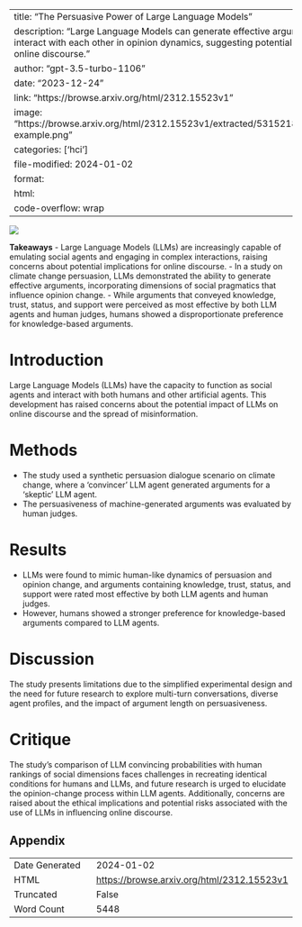 
---
title: "The Persuasive Power of Large Language Models"
description: "Large Language Models can generate effective arguments and interact with each other in opinion dynamics, suggesting potential impact on online discourse."
author: "gpt-3.5-turbo-1106"
date: "2023-12-24"
link: "https://browse.arxiv.org/html/2312.15523v1"
image: "https://browse.arxiv.org/html/2312.15523v1/extracted/5315218/img/chat-example.png"
categories: ['hci']
file-modified: 2024-01-02
format:
  html:
    code-overflow: wrap
---

![](https://browse.arxiv.org/html/2312.15523v1/extracted/5315218/img/chat-example.png)

**Takeaways**
- Large Language Models (LLMs) are increasingly capable of emulating social agents and engaging in complex interactions, raising concerns about potential implications for online discourse.
- In a study on climate change persuasion, LLMs demonstrated the ability to generate effective arguments, incorporating dimensions of social pragmatics that influence opinion change.
- While arguments that conveyed knowledge, trust, status, and support were perceived as most effective by both LLM agents and human judges, humans showed a disproportionate preference for knowledge-based arguments.

# Introduction
Large Language Models (LLMs) have the capacity to function as social agents and interact with both humans and other artificial agents. This development has raised concerns about the potential impact of LLMs on online discourse and the spread of misinformation.

# Methods
- The study used a synthetic persuasion dialogue scenario on climate change, where a 'convincer' LLM agent generated arguments for a 'skeptic' LLM agent.
- The persuasiveness of machine-generated arguments was evaluated by human judges.

# Results
- LLMs were found to mimic human-like dynamics of persuasion and opinion change, and arguments containing knowledge, trust, status, and support were rated most effective by both LLM agents and human judges.
- However, humans showed a stronger preference for knowledge-based arguments compared to LLM agents.

# Discussion
The study presents limitations due to the simplified experimental design and the need for future research to explore multi-turn conversations, diverse agent profiles, and the impact of argument length on persuasiveness.

# Critique
The study's comparison of LLM convincing probabilities with human rankings of social dimensions faces challenges in recreating identical conditions for humans and LLMs, and future research is urged to elucidate the opinion-change process within LLM agents. Additionally, concerns are raised about the ethical implications and potential risks associated with the use of LLMs in influencing online discourse.

## Appendix

|          |          |
|----------|----------|
| Date Generated     | 2024-01-02       |
| HTML     | [https://browse.arxiv.org/html/2312.15523v1](https://browse.arxiv.org/html/2312.15523v1)       |
| Truncated       | False       |
| Word Count       | 5448       |